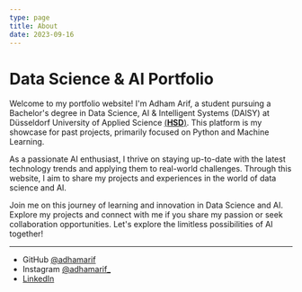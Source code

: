 ```yaml
---
type: page
title: About
date: 2023-09-16
---
```


# Data Science & AI Portfolio

Welcome to my portfolio website! I'm Adham Arif, a student pursuing a Bachelor's degree in Data Science, 
AI & Intelligent Systems (DAISY) at Düsseldorf University of Applied Science [(**HSD**)](https://medien.hs-duesseldorf.de/studium/studiengaenge/bdaisy/Seiten/bdaisy_en.aspx).
This platform is my showcase for past projects, primarily focused on Python and Machine Learning.

As a passionate AI enthusiast, I thrive on staying up-to-date with the latest technology trends and applying them to real-world challenges. Through this website, I aim to share my projects and experiences in the world of data science and AI.

Join me on this journey of learning and innovation in Data Science and AI. Explore my projects and connect with me if you share my passion or seek collaboration opportunities. Let's explore the limitless possibilities of AI together!

---

- GitHub [@adhamarif](https://github.com/adhamarif)
- Instagram [@adhamarif_](https://instagram.com/adhamarif_)
- [LinkedIn](https://www.linkedin.com/in/adham-arif-18985a204/)
